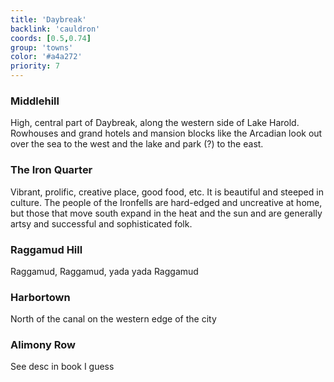 ```yaml
---
title: 'Daybreak'
backlink: 'cauldron'
coords: [0.5,0.74]
group: 'towns'
color: '#a4a272'
priority: 7
---
```


### Middlehill
High, central part of Daybreak, along the western side of Lake Harold. Rowhouses and grand hotels and mansion blocks like the Arcadian look out over the sea to the west and the lake and park (?) to the east.

### The Iron Quarter
Vibrant, prolific, creative place, good food, etc. It is beautiful and steeped in culture.
The people of the Ironfells are hard-edged and uncreative at home, but those that move south expand in the heat and the sun and are generally artsy and successful and sophisticated folk.

### Raggamud Hill
Raggamud, Raggamud, yada yada Raggamud

### Harbortown
North of the canal on the western edge of the city

### Alimony Row
See desc in book I guess
